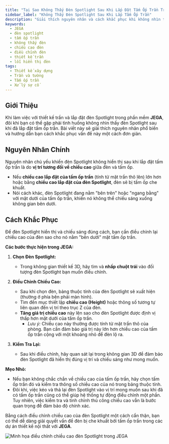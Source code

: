 ```yaml
---
title: "Tại Sao Không Thấy Đèn Spotlight Sau Khi Lắp Đặt Tấm Ốp Trần Trong JEGA?"
sidebar_label: "Không Thấy Đèn Spotlight Sau Khi Lắp Tấm Ốp Trần"
description: "Giải thích nguyên nhân và cách khắc phục khi không nhìn thấy đèn Spotlight sau khi lắp đặt tấm ốp trần trong phần mềm JEGA, đảm bảo đèn chiếu sáng đúng vị trí."
keywords:
  - JEGA
  - đèn spotlight
  - tấm ốp trần
  - không thấy đèn
  - chiều cao đèn
  - điều chỉnh đèn
  - thiết kế trần
  - lỗi hiển thị đèn
tags:
  - Thiết kế xây dựng
  - Trần và tường
  - Tấm ốp trần
  - Xử lý sự cố
---
```



## Giới Thiệu

Khi làm việc với thiết kế trần và lắp đặt đèn Spotlight trong phần mềm **JEGA**, đôi khi bạn có thể gặp phải tình huống không nhìn thấy đèn Spotlight sau khi đã lắp đặt tấm ốp trần. Bài viết này sẽ giải thích nguyên nhân phổ biến và hướng dẫn bạn cách khắc phục vấn đề này một cách đơn giản.

## Nguyên Nhân Chính

Nguyên nhân chủ yếu khiến đèn Spotlight không hiển thị sau khi lắp đặt tấm ốp trần là do **vị trí tương đối về chiều cao** giữa đèn và tấm ốp.

*   Nếu **chiều cao lắp đặt của tấm ốp trần** (tính từ mặt trần thô lên) lớn hơn hoặc bằng **chiều cao lắp đặt của đèn Spotlight**, đèn sẽ bị tấm ốp che khuất.
*   Nói cách khác, đèn Spotlight đang nằm "bên trên" hoặc "ngang bằng" với mặt dưới của tấm ốp trần, khiến nó không thể chiếu sáng xuống không gian bên dưới.

## Cách Khắc Phục

Để đèn Spotlight hiển thị và chiếu sáng đúng cách, bạn cần điều chỉnh lại chiều cao của đèn sao cho nó nằm "bên dưới" mặt tấm ốp trần.

**Các bước thực hiện trong JEGA:**

1.  **Chọn Đèn Spotlight:**
    *   Trong không gian thiết kế 3D, hãy tìm và **nhấp chuột trái** vào đối tượng đèn Spotlight bạn muốn điều chỉnh.

2.  **Điều Chỉnh Chiều Cao:**
    *   Sau khi chọn đèn, bảng thuộc tính của đèn Spotlight sẽ xuất hiện (thường ở phía bên phải màn hình).
    *   Tìm đến mục thiết lập **chiều cao (Height)** hoặc thông số tương tự liên quan đến vị trí theo trục Z của đèn.
    *   **Tăng giá trị chiều cao** này lên sao cho đèn Spotlight được định vị thấp hơn mặt dưới của tấm ốp trần.
        *   *Lưu ý:* Chiều cao này thường được tính từ mặt trần thô của phòng. Bạn cần đảm bảo giá trị này lớn hơn chiều cao của tấm ốp trần cộng với một khoảng nhỏ để đèn lộ ra.

3.  **Kiểm Tra Lại:**
    *   Sau khi điều chỉnh, hãy quan sát lại trong không gian 3D để đảm bảo đèn Spotlight đã hiển thị đúng vị trí và chiếu sáng như mong muốn.

**Mẹo Nhỏ:**

*   Nếu bạn không chắc chắn về chiều cao của tấm ốp trần, hãy chọn tấm ốp trần đó và kiểm tra thông số chiều cao của nó trong bảng thuộc tính.
*   Đôi khi, việc kéo và thả lại đèn Spotlight vào vị trí mong muốn sau khi đã có tấm ốp trần cũng có thể giúp hệ thống tự động điều chỉnh một phần. Tuy nhiên, việc kiểm tra và tinh chỉnh thủ công chiều cao vẫn là bước quan trọng để đảm bảo độ chính xác.

Bằng cách điều chỉnh chiều cao của đèn Spotlight một cách cẩn thận, bạn có thể dễ dàng giải quyết vấn đề đèn bị che khuất bởi tấm ốp trần trong các dự án thiết kế nội thất với **JEGA**.

![Minh họa điều chỉnh chiều cao đèn Spotlight trong JEGA](https://jega.vn/upload/photos/shares/jega/797.1.png)
